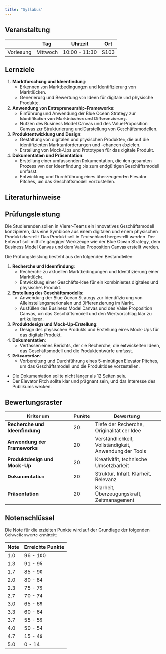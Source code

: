 ```yaml
---
title: "Syllabus"
---
```



## Veranstaltung

|           | Tag       | Uhrzeit              | Ort |
|-----------|-----------|-------------------|----------|
| Vorlesung   | Mittwoch    | 10:00  - 11:30  |  S103  |


## Lernziele


1. **Marktforschung und Ideenfindung**: 
   - Erkennen von Marktbedingungen und Identifizierung von Marktlücken.
   - Generierung und Bewertung von Ideen für digitale und physische Produkte.

2. **Anwendung von Entrepreneurship-Frameworks**:
   - Einführung und Anwendung der Blue Ocean Strategy zur Identifikation von Marktnischen und Differenzierung.
   - Nutzen des Business Model Canvas und des Value Proposition Canvas zur Strukturierung und Darstellung von Geschäftsmodellen.

3. **Produktentwicklung und Design**:
   - Gestaltung von digitalen und physischen Produkten, die auf die identifizierten Marktanforderungen und -chancen abzielen.
   - Erstellung von Mock-Ups und Prototypen für das digitale Produkt.

4. **Dokumentation und Präsentation**:
   - Erstellung einer umfassenden Dokumentation, die den gesamten Prozess von der Ideenfindung bis zum endgültigen Geschäftsmodell umfasst.
   - Entwicklung und Durchführung eines überzeugenden Elevator Pitches, um das Geschäftsmodell vorzustellen.


## Literaturhinweise



## Prüfungsleistung

Die Studierenden sollen in Vierer-Teams ein innovatives Geschäftsmodell konzipieren, das eine Symbiose aus einem digitalen und einem physischen Produkt darstellt. Das Produkt soll in Deutschland hergestellt werden. Der Entwurf soll mithilfe gängiger Werkzeuge wie der Blue Ocean Strategy, dem Business Model Canvas und dem Value Proposition Canvas erstellt werden.

Die Prüfungsleistung besteht aus den folgenden Bestandteilen:

1. **Recherche und Ideenfindung**:
   - Recherche zu aktuellen Marktbedingungen und Identifizierung einer Marktlücke.
   - Entwicklung einer Geschäfts-Idee für ein kombiniertes digitales und physisches Produkt.

2. **Erstellung des Geschäftsmodells**:
   - Anwendung der Blue Ocean Strategy zur Identifizierung von Alleinstellungsmerkmalen und Differenzierung im Markt.
   - Ausfüllen des Business Model Canvas und des Value Proposition Canvas, um das Geschäftsmodell und den Wertvorschlag klar zu artikulieren.

3. **Produktdesign und Mock-Up-Erstellung**:
   - Design des physischen Produkts und Erstellung eines Mock-Ups für das digitale Produkt.

4. **Dokumentation**:
   - Verfassen eines Berichts, der die Recherche, die entwickelten Ideen, das Geschäftsmodell und die Produktentwürfe umfasst.

5. **Präsentation**:
   - Vorbereitung und Durchführung eines 5-minütigen Elevator Pitches, um das Geschäftsmodell und die Produktidee vorzustellen.
   

- Die Dokumentation sollte nicht länger als 12 Seiten sein.
- Der Elevator Pitch sollte klar und prägnant sein, und das Interesse des Publikums wecken.


## Bewertungsraster

| Kriterium                         | Punkte | Bewertung                          |
|-----------------------------------|--------|------------------------------------|
| **Recherche und Ideenfindung**    | 20     | Tiefe der Recherche, Originalität der Idee |
| **Anwendung der Frameworks**      | 20     | Verständlichkeit, Vollständigkeit, Anwendung der Tools |
| **Produktdesign und Mock-Up**     | 20     | Kreativität, technische Umsetzbarkeit |
| **Dokumentation**                 | 20     | Struktur, Inhalt, Klarheit, Relevanz |
| **Präsentation**                  | 20     | Klarheit, Überzeugungskraft, Zeitmanagement |



## Notenschlüssel

Die Note für die erzielten Punkte wird auf der Grundlage der folgenden Schwellenwerte ermittelt:


|  Note       | Erreichte Punkte |
|--------------|--------------------|
| 1.0           | 96 - 100          |
| 1.3           | 91 - 95           |
| 1.7           | 85 - 90           |
| 2.0           | 80 - 84           |
| 2.3           | 75 - 79           |
| 2.7           | 70 - 74           |
| 3.0           | 65 - 69           |
| 3.3           | 60 - 64           |
| 3.7           | 55 - 59           |
| 4.0            | 50 - 54          |
| 4.7           | 15 - 49           |
| 5.0            | 0 - 14           |


